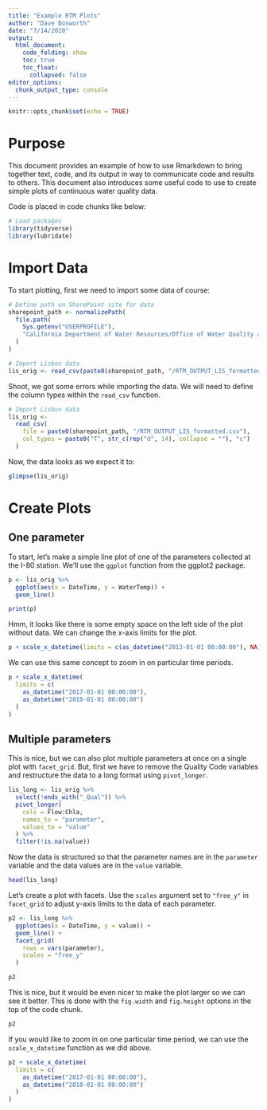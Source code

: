 ```yaml
---
title: "Example RTM Plots"
author: "Dave Bosworth"
date: "7/14/2020"
output: 
  html_document: 
    code_folding: show
    toc: true
    toc_float:
      collapsed: false
editor_options: 
  chunk_output_type: console
---
```


```r
knitr::opts_chunk$set(echo = TRUE)
```

# Purpose

This document provides an example of how to use Rmarkdown to bring together text, code, and its output in way to communicate code and results to others. This document also introduces some useful code to use to create simple plots of continuous water quality data.

Code is placed in code chunks like below:
```r
# Load packages
library(tidyverse)
library(lubridate)
```

# Import Data

To start plotting, first we need to import some data of course:
```r
# Define path on SharePoint site for data
sharepoint_path <- normalizePath(
  file.path(
    Sys.getenv("USERPROFILE"),
    "California Department of Water Resources/Office of Water Quality and Estuarine Ecology - North Delta Flow Action/WQ_Subteam/Processed_Data/Continuous"
  )
)

# Import Lisbon data
lis_orig <- read_csv(paste0(sharepoint_path, "/RTM_OUTPUT_LIS_formatted.csv"))
```

Shoot, we got some errors while importing the data. We will need to define the column types within the `read_csv` function.
```r
# Import Lisbon data
lis_orig <- 
  read_csv(
    file = paste0(sharepoint_path, "/RTM_OUTPUT_LIS_formatted.csv"),
    col_types = paste0("T", str_c(rep("d", 14), collapse = ""), "c")
  )
```

Now, the data looks as we expect it to:
```r
glimpse(lis_orig)
```

# Create Plots

## One parameter

To start, let's make a simple line plot of one of the parameters collected at the I-80 station. We'll use the `ggplot` function from the ggplot2 package.
```r
p <- lis_orig %>% 
  ggplot(aes(x = DateTime, y = WaterTemp)) +
  geom_line()

print(p)
```

Hmm, it looks like there is some empty space on the left side of the plot without data. We can change the x-axis limits for the plot.
```r
p + scale_x_datetime(limits = c(as_datetime("2013-01-01 00:00:00"), NA))
```

We can use this same concept to zoom in on particular time periods.
```r
p + scale_x_datetime(
  limits = c(
    as_datetime("2017-01-01 00:00:00"), 
    as_datetime("2018-01-01 00:00:00")
  )
)
```

## Multiple parameters

This is nice, but we can also plot multiple parameters at once on a single plot with `facet_grid`. But, first we have to remove the Quality Code variables and restructure the data to a long format using `pivot_longer`.
```r
lis_long <- lis_orig %>% 
  select(!ends_with("_Qual")) %>% 
  pivot_longer(
    cols = Flow:Chla,
    names_to = "parameter",
    values_to = "value"
  ) %>% 
  filter(!is.na(value))
```

Now the data is structured so that the parameter names are in the `parameter` variable and the data values are in the `value` variable. 
```r
head(lis_long)
```

Let's create a plot with facets. Use the `scales` argument set to `"free_y"` in `facet_grid` to adjust y-axis limits to the data of each parameter.
```r
p2 <- lis_long %>%
  ggplot(aes(x = DateTime, y = value)) +
  geom_line() +
  facet_grid(
    rows = vars(parameter),
    scales = "free_y"
  )

p2
```

This is nice, but it would be even nicer to make the plot larger so we can see it better. This is done with the `fig.width` and `fig.height` options in the top of the code chunk.
```r
p2
```

If you would like to zoom in on one particular time period, we can use the `scale_x_datetime` function as we did above.
```r
p2 + scale_x_datetime(
  limits = c(
    as_datetime("2017-01-01 00:00:00"), 
    as_datetime("2018-01-01 00:00:00")
  )
)
```

